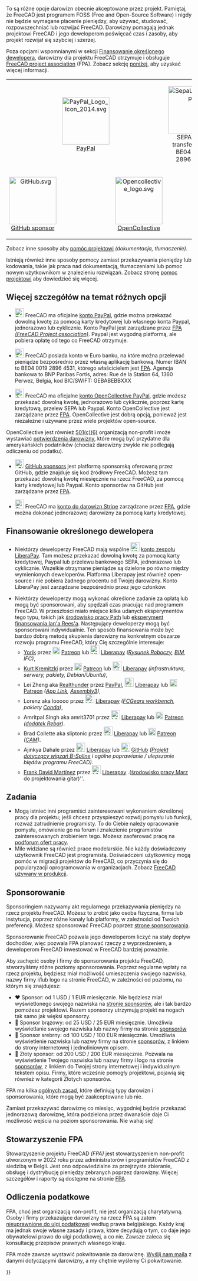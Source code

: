 <languages/>

To są różne opcje darowizn obecnie akceptowane przez projekt. Pamiętaj, że FreeCAD jest programem FOSS (Free and Open-Source Software) i nigdy nie będzie wymagane płacenie pieniędzy, aby używać, studiować, rozpowszechniać lub rozwijać FreeCAD. Darowizny pomagają jednak projektowi FreeCAD i jego deweloperom poświęcać czas i zasoby, aby projekt rozwijał się szybciej i szerzej.

Poza opcjami wspomnianymi w sekcji [[#Finansowanie_określonego_dewelopera|Finansowanie określonego dewelopera]], darowizny dla projektu FreeCAD otrzymuje i obsługuje [https://fpa.freecad.org FreeCAD project association] (FPA). Zobacz sekcję [[#Stowarzyszenie_FPA|poniżej]], aby uzyskać więcej informacji.
{| align="center" cellpadding="20" style="font-size:120%"
|
| align=center | [[Image:PayPal Logo Icon 2014.svg|128px]]
[https://www.paypal.com/donate/?hosted_button_id=M3Z8BGW6DB69Q PayPal]
|
| align=center | [[Image:SepaLogoEN.jpg|128px]]
SEPA bank transfer: IBAN BE04 0019 2896 4531
|-
| align=center | [[Image:GitHub.svg|128px]]
[https://github.com/sponsors/FreeCAD GitHub sponsor]
|
| align=center | [[Image:Opencollective_logo.svg|128px]]
[https://opencollective.com/freecad OpenCollective]
|
| align=center | [[Image:Stripe-logo.png|128px]]
[https://donate.stripe.com/14k3ei9TYgwFclq145 Stripe]
|}

Zobacz inne sposoby aby [[Help_FreeCAD/pl|pomóc projektowi]] ''(dokumentacja, tłumaczenie)''.

Istnieją również inne sposoby pomocy zamiast przekazywania pieniędzy lub kodowania, takie jak praca nad dokumentacją, tłumaczeniami lub pomoc nowym użytkownikom w znalezieniu rozwiązań. Zobacz stronę [[Help_FreeCAD/pl|pomoc projektowi]] aby dowiedzieć się więcej.

<span id="More_details_about_the_different_options"></span>
== Więcej szczegółów na temat różnych opcji ==

* [[File:PayPal Logo Icon 2014.svg|24px]] FreeCAD ma oficjalne [https://www.paypal.com/donate/?hosted_button_id=M3Z8BGW6DB69Q konto PayPal], gdzie można przekazać dowolną kwotę za pomocą karty kredytowej lub własnego konta Paypal, jednorazowo lub cyklicznie. Konto PayPal jest zarządzane przez [https://fpa.freecad.org FPA ''(FreeCAD Project association)'']. Paypal jest wygodną platformą, ale pobiera opłatę od tego co FreeCAD otrzymuje.

* [[File:SepaLogoEN.jpg|24px]] FreeCAD posiada konto w Euro banku, na które można przelewać pieniądze bezpośrednio przez własną aplikację bankową. Numer IBAN to BE04 0019 2896 4531, którego właścicielem jest [https://fpa.freecad.org FPA]. Agencja bankowa to BNP Paribas Fortis, adres: Rue de la Station 64, 1360 Perwez, Belgia, kod BIC/SWIFT: GEBABEBBXXX

* [[File:Opencollective_logo.svg|24px]] FreeCAD ma oficjalne [https://opencollective.com/freecad konto OpenCollective PayPal], gdzie możesz przekazać dowolną kwotę, jednorazowo lub cyklicznie, poprzez kartę kredytową, przelew SEPA lub Paypal. Konto OpenCollective jest zarządzane przez [https://fpa.freecad.org FPA]. OpenCollective jest dobrą opcją, ponieważ jest niezależne i używane przez wiele projektów open-source.
OpenCollective jest również [https://en.wikipedia.org/wiki/501(c)_organization 501(c)(6)] organizacją non-profit i może wystawiać [https://docs.opencollective.com/help/financial-contributors/receipts potwierdzenia darowizny], które mogą być przydatne dla amerykańskich podatników (chociaż darowizny zwykle nie podlegają odliczeniu od podatku).

* [[File: GitHub.svg|24px]] [https://github.com/sponsors/FreeCAD GitHub sponsors] jest platformą sponsorską oferowaną przez GitHub, gdzie znajduje się kod źródłowy FreeCAD. Możesz tam przekazać dowolną kwotę miesięcznie na rzecz FreeCAD, za pomocą karty kredytowej lub Paypal. Konto sponsorów na GitHub jest zarządzane przez [https://fpa.freecad.org FPA]. 

* [[File:Stripe-logo.png|24px]] FreeCAD ma [https://donate.stripe.com/14k3ei9TYgwFclq145 konto do darowizn Stripe] zarządzane przez [https://fpa.freecad.org FPA], gdzie można dokonać jednorazowej darowizny za pomocą karty kredytowej.

<span id="Funding_a_specific_developer"></span>
==Finansowanie określonego dewelopera==

* Niektórzy deweloperzy FreeCAD mają wspólne [[File:Liberapay_logo.svg|24px]] [https://liberapay.com/FreeCAD konto zespołu LiberaPay]. Tam możesz przekazać dowolną kwotę za pomocą karty kredytowej, Paypal lub przelewu bankowego SEPA, jednorazowo lub cyklicznie. Wszelkie otrzymane pieniądze są dzielone po równo między wymienionych deweloperów. Platforma Liberapay jest również open-source i nie pobiera żadnego procentu od Twojej darowizny. Konto LiberaPay jest zarządzane bezpośrednio przez jego członków.

* Niektórzy deweloperzy mogą wykonać określone zadanie za opłatą lub mogą być sponsorowani, aby spędzali czas pracując nad programem FreeCAD. W przeszłości miało miejsce kilka udanych eksperymentów tego typu, takich jak [[Path_Workbench/pl|środowisko pracy Path]] lub [https://opendeveloperfunding.wordpress.com/ eksperyment finansowania Ian'a Rees'a]. Następujący deweloperzy mogą być sponsorowani indywidualnie. Ten sposób finansowania może być bardzo dobrą metodą skupienia darowizny na konkretnym obszarze rozwoju programu FreeCAD, który Cię szczególnie interesuje:
** [[User:Yorik|Yorik]] przez [[File:patreonporange.png|20px|yorikvanhavre|link=https://www.patreon.com/yorikvanhavre]] [https://www.patreon.com/yorikvanhavre Patreon] lub [[File:Liberapay_logo.svg|24px]] [https://liberapay.com/yorik Liberapay] ''([[Draft_Workbench/pl|Rysunek Roboczy]], [[BIM_Workbench/pl|BIM]], IFC)'',
** [[User:Kkremitzki|Kurt Kremitzki]] przez [[File:patreonporange.png|20px|kkremitzki|link=https://www.patreon.com/kkremitzki]] [https://www.patreon.com/kkremitzki Patreon] lub [[File:Liberapay_logo.svg|24px]] [https://liberapay.com/kkremitzki Liberapay] ''(infrastruktura, serwery, pakiety, Debian/Ubuntu)'',
** Lei Zheng aka [https://github.com/realthunder Realthunder] przez [https://www.paypal.com/cgi-bin/webscr?cmd=_s-xclick&hosted_button_id=2SM8GY3U2UUJN PayPal], [[File:Liberapay_logo.svg|24px]] [https://liberapay.com/realthunder/ Liberapay] lub [[File:patreonporange.png|20px|Patreon]] [https://www.patreon.com/thundereal Patreon] ''([[App_Link|App Link]], [[Assembly3|Assembly3]])'',
** Lorenz aka looooo przez [[File:Liberapay_logo.svg|24px]] [https://liberapay.com/looooo/donate Liberapay] ''([https://github.com/looooo/freecad.gears FCGears workbench], pakiety [[Conda|Conda]])'',
** Amritpal Singh aka amrit3701 przez [[File:Liberapay_logo.svg|24px]] [https://liberapay.com/amrit3701 Liberapay] lub [[File:patreonporange.png|20px|Patreon]] [https://www.patreon.com/amrit3701 Patreon] ''([https://github.com/amrit3701/FreeCAD-Reinforcement dodatek Rebar])''.
** Brad Collette aka sliptonic przez [[File:Liberapay_logo.svg|24px]] [https://liberapay.com/sliptonic/donate Liberapay] lub [[File:patreonporange.png|20px|Patreon]] [https://www.patreon.com/sliptonic Patreon] ''([[CAM_Workbench/pl|CAM]])''.
** Ajinkya Dahale przez [[File:Liberapay_logo.svg|24px]] [https://liberapay.com/ajinkyadahale/ Liberapay] lub [[File: GitHub.svg|24px]] [https://github.com/sponsors/AjinkyaDahale/ GitHub] ''([https://forum.freecad.org/viewtopic.php?f=9&t=71130 Projekt dotyczący wiązań B-Spline] i ogólne poprawianie / ulepszanie błędów programu FreeCAD)''.
** [[User:Mnesarco|Frank David Martínez]] przez [[File:Liberapay_logo.svg|24px]] [https://liberapay.com/mnesarco/ Liberapay] .([https://github.com/mnesarco/MarzWorkbench środowisko pracy Marz] do projektowania gitar)''.

<span id="Jobs"></span>
==Zadania==

* Mogą istnieć inni programiści zainteresowani wykonaniem określonej pracy dla projektu; jeśli chcesz przyspieszyć rozwój pomysłu lub funkcji, rozważ zatrudnienie programisty. To do Ciebie należy opracowanie pomysłu, omówienie go na forum i znalezienie programistów zainteresowanych zrobieniem tego. Możesz zaoferować pracę na [https://forum.freecad.org/viewforum.php?f=31 podforum ofert pracy].
* Mile widziane są również prace modelarskie. Nie każdy doświadczony użytkownik FreeCAD jest programistą. Doświadczeni użytkownicy mogą pomóc w migracji projektów do FreeCAD, co przyczynia się do popularyzacji oprogramowania w organizacjach. Zobacz [[FreeCAD_used_in_production/pl|FreeCAD używany w produkcji]].

<span id="Sponsoring"></span>
==Sponsorowanie==

Sponsoringiem nazywamy akt regularnego przekazywania pieniędzy na rzecz projektu FreeCAD. Możesz to zrobić jako osoba fizyczna, firma lub instytucja, poprzez różne kanały lub platformy, w zależności od Twoich preferencji. Możesz sponsorować FreeCAD poprzez [https://www.freecad.org/sponsor.php stronę sponsorowania].

Sponsorowanie FreeCAD pozwala jego deweloperom liczyć na stały dopływ dochodów, więc pozwala FPA planować rzeczy z wyprzedzeniem, a deweloperom FreeCAD inwestować w FreeCAD bardziej poważnie.

Aby zachęcić osoby i firmy do sponsorowania projektu FreeCAD, stworzyliśmy różne poziomy sponsorowania. Poprzez regularne wpłaty na rzecz projektu, będziesz miał możliwość umieszczenia swojego nazwiska, nazwy firmy i/lub logo na stronie FreeCAD, w zależności od poziomu, na którym się znajdujesz:

* ♥ Sponsor: od 1 USD / 1 EUR miesięcznie. Nie będziesz miał wyświetlonego swojego nazwiska na [https://www.freecad.org/sponsor.php stronie sponsorów], ale i tak bardzo pomożesz projektowi. Razem sponsorzy utrzymują projekt na nogach tak samo jak więksi sponsorzy.
* 🥉 Sponsor brązowy: od 25 USD / 25 EUR miesięcznie. Umożliwia wyświetlanie swojego nazwiska lub nazwy firmy na stronie [https://www.freecad.org/sponsor.php sponsorów]
* 🥈 Sponsor srebrny: od 100 USD / 100 EUR miesięcznie. Umożliwia wyświetlenie nazwiska lub nazwy firmy na stronie [https://www.freecad.org/sponsor.php sponsorów], z linkiem do strony internetowej i jednoliniowym opisem.
* 🥇 Złoty sponsor: od 200 USD / 200 EUR miesięcznie. Pozwala na wyświetlenie Twojego nazwiska lub nazwy firmy i logo na stronie [https://www.freecad.org/sponsor.php sponsorów], z linkiem do Twojej strony internetowej i indywidualnym tekstem opisu. Firmy, które wcześnie pomogły projektowi, pojawią się również w kategorii Złotych sponsorów.

FPA ma kilka [https://fpa.freecad.org/handbook/process/accepting-donations.html ogólnych zasad], które definiują typy darowizn i sponsorowania, które mogą być zaakceptowane lub nie.

Zamiast przekazywać darowiznę co miesiąc, wygodniej będzie przekazać jednorazową darowiznę, która podzielona przez dwanaście daje Ci możliwość wejścia na poziom sponsorowania. Nie wahaj się!

<span id="The_FPA"></span>
==Stowarzyszenie FPA==

Stowarzyszenie projektu FreeCAD ''(FPA)'' jest stowarzyszeniem non-profit utworzonym w 2022 roku przez administratorów i programistów FreeCAD z siedzibą w Belgii. Jest ono odpowiedzialne za przejrzyste zbieranie, obsługę i dystrybucję pieniędzy zebranych poprzez darowizny. Więcej szczegółów i raporty są dostępne na stronie [https://github.com/FreeCAD/FPA FPA].

<span id="Tax_deductions"></span>
==Odliczenia podatkowe==

FPA, choć jest organizacją non-profit, nie jest organizacją charytatywną. Osoby i firmy przekazujące darowizny na rzecz FPA są zatem [https://finances.belgium.be/fr/particuliers/avantages_fiscaux/dons nieuprawnione do ulgi podatkowej] według prawa belgijskiego. Każdy kraj ma jednak swoje własne zasady i prawa, które decydują o tym, co daje jego obywatelowi prawo do ulgi podatkowej, a co nie. Zawsze zaleca się konsultację przepisów prawnych własnego kraju.

FPA może zawsze wystawić pokwitowanie za darowiznę. [mailto:fpa@freecad.org Wyślij nam maila] z danymi dotyczącymi darowizny, a my chętnie wyślemy Ci pokwitowanie.

{{Userdocnavi{{#translation:}}}}